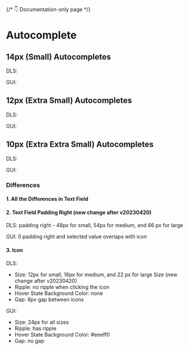 <style>
  {`
    .flex {
      display: flex;
      align-items: center;
      gap: 16px;
    }
    .type {
      min-width: 40px;
    }
 `}
</style>



{/* 👇 Documentation-only page */}

<Meta title="Autocomplete Overview" />

# Autocomplete

## 14px (Small) Autocompletes

<Canvas>
  <div>
    <div className="flex">
      <p className="type">DLS:</p>
      <Story of={AutocompleteStories.Large} />
      <Story of={AutocompleteStories.LargeFilled} />
      <Story of={AutocompleteStories.LargeDisabled} />
      <Story of={AutocompleteStories.LargeDisabledFilled} />
    </div>
  </div>
  <div>
    <div className="flex">
      <p className="type">GUI:</p>
      <Story of={AutocompleteGUIStories.Large} />
      <Story of={AutocompleteGUIStories.LargeFilled} />
      <Story of={AutocompleteGUIStories.LargeDisabled} />
      <Story of={AutocompleteGUIStories.LargeDisabledFilled} />
    </div>
  </div>
</Canvas>

## 12px (Extra Small) Autocompletes

<Canvas>
  <div>
    <div className="flex">
      <p className="type">DLS:</p>
      <Story of={AutocompleteStories.Medium} />
      <Story of={AutocompleteStories.MediumFilled} />
      <Story of={AutocompleteStories.MediumDisabled} />
      <Story of={AutocompleteStories.MediumDisabledFilled} />
    </div>

  </div>
  <div>
    <div className="flex">
      <p className="type">GUI:</p>
      <Story of={AutocompleteGUIStories.Medium} />
      <Story of={AutocompleteGUIStories.MediumFilled} />
      <Story of={AutocompleteGUIStories.MediumDisabled} />
      <Story of={AutocompleteGUIStories.MediumDisabledFilled} />
    </div>

  </div>
</Canvas>

## 10px (Extra Extra Small) Autocompletes

<Canvas>
  <div>
    <div className="flex">
      <p className="type">DLS:</p>
      <Story of={AutocompleteStories.Small} />
      <Story of={AutocompleteStories.SmallFilled} />
      <Story of={AutocompleteStories.SmallDisabled} />
      <Story of={AutocompleteStories.SmallDisabledFilled} />
    </div>
  </div>
  <div>
    <div className="flex">
      <p className="type">GUI:</p>
      <Story of={AutocompleteGUIStories.Small} />
      <Story of={AutocompleteGUIStories.SmallFilled} />
      <Story of={AutocompleteGUIStories.SmallDisabled} />
      <Story of={AutocompleteGUIStories.SmallDisabledFilled} />
    </div>
  </div>
</Canvas>

### Differences

#### 1. All the Differences in Text Field

#### 2. Text Field Padding Right (new change after v20230420)

DLS: padding right - 48px for small, 54px for medium, and 66 px for large

GUI: 0 padding right and selected value overlaps with icon

#### 3. Icon

DLS:

- Size: 12px for small, 16px for medium, and 22 px for large Size (new change after v20230420)
- Ripple: no ripple when clicking the icon
- Hover State Background Color: none
- Gap: 8px gap between icons

GUI:

- Size: 24px for all sizes
- Ripple: has ripple
- Hover State Background Color: #eeeff0
- Gap: no gap
